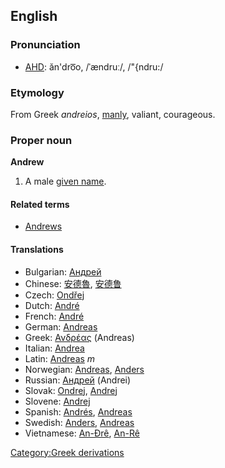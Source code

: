 ==English==
===Pronunciation===
*[[w:AHD|AHD]]: ăn'dro͞o, /ˈændruː/, /"{ndru:/

===Etymology===
From Greek ''andreios'', [[manly]], valiant, courageous.

===Proper noun===
'''Andrew'''

#A male [[given name]].

====Related terms====
*[[Andrews]]

====Translations====
*Bulgarian: [[Андрей]]
*Chinese: [[安德魯]], [[安德鲁]]
*Czech: [[Ondřej]]
*Dutch: [[André#Dutch|André]]
*French: [[André#French|André]]
*German: [[Andreas#German|Andreas]]
*Greek: [[Ανδρέας]] (Andreas)
*Italian: [[Andrea#Italian|Andrea]]
*Latin: [[Andreas#Latin|Andreas]] ''m''
*Norwegian: [[Andreas#Norwegian|Andreas]], [[Anders#Norwegian|Anders]]
*Russian: [[Андрей]] (Andrei)
*Slovak: [[Ondrej]], [[Andrej#Slovak|Andrej]]
*Slovene: [[Andrej#Slovene|Andrej]]
*Spanish: [[Andrés]], [[Andreas#Spanish|Andreas]]
*Swedish: [[Anders#Swedish|Anders]], [[Andreas#Swedish|Andreas]]
*Vietnamese: [[An-Đrê]], [[An-Rê]]
[[Category:Greek derivations]]
